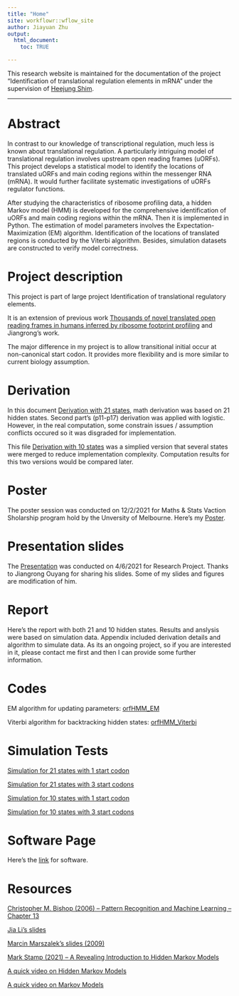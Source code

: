 ```yaml
---
title: "Home"
site: workflowr::wflow_site
author: Jiayuan Zhu
output:
  html_document:
    toc: TRUE

---
```


This research website is maintained for the documentation of the project "Identification of translational regulation elements in mRNA" under the supervision of [Heejung Shim](https://heejungshim.org).

***

# Abstract
In contrast to our knowledge of transcriptional regulation, much less is known about translational regulation. A particularly intriguing model of translational regulation involves upstream open reading frames (uORFs). This project develops a statistical model to identify the locations of translated uORFs and main coding regions within the messenger RNA (mRNA). It would further facilitate systematic investigations of uORFs regulator functions.

After studying the characteristics of ribosome profiling data, a hidden Markov model (HMM) is developed for the comprehensive identification of uORFs and main coding regions within the mRNA. Then it is implemented in Python. The estimation of model parameters involves the Expectation-Maximization (EM) algorithm. Identification of the locations of translated regions is conducted by the Viterbi algorithm. Besides, simulation datasets are constructed to verify model correctness.

# Project description
This project is part of large project Identification of translational regulatory elements.

It is an extension of previous work [Thousands of novel translated open reading frames in humans inferred by ribosome footprint profiling](assets/Previous work.pdf) and Jiangrong's work. 

The major difference in my project is to allow transitional initial occur at non-canonical start codon. It provides more flexibility and is more similar to current biology assumption.


# Derivation
In this document [Derivation with 21 states](assets/Derivation Full.pdf), math derivation was based on 21 hidden states. Second part's (p11-p17) derivation was applied with logistic. However, in the real computation, some constrain issues / assumption conflicts occured so it was disgraded for implementation. 

This file [Derivation with 10 states](assets/Derivation with 10 states.pdf) was a simplied version that several states were merged to reduce implementation complexity. Computation results for this two versions would be compared later.

# Poster
The poster session was conducted on 12/2/2021 for Maths & Stats Vaction Sholarship program hold by the Unversity of Melbourne. Here's my [Poster](assets/Poster.pdf).

# Presentation slides
The [Presentation](assets/Presentation.pdf) was conducted on 4/6/2021 for Research Project. Thanks to Jiangrong Ouyang for sharing his slides. Some of my slides and figures are modification of him.

# Report
Here's the report with both 21 and 10 hidden states. Results and anslysis were based on simulation data. Appendix included derivation details and algorithm to simulate data. 
As its an ongoing project, so if you are interested in it, please contact me first and then I can provide some further information.

# Codes
EM algorithm for updating parameters: [orfHMM_EM](assets/orfHMM_EM.py)

Viterbi algorithm for backtracking hidden states: [orfHMM_Viterbi](assets/orfHMM_Viterbi.py)

# Simulation Tests
[Simulation for 21 states with 1 start codon](assets/Simulation for 21 states with 1 start codon.html)

[Simulation for 21 states with 3 start codons](assets/Simulation for 21 states with 3 start codons.html)

[Simulation for 10 states with 1 start codon](assets/Simulation for 10 states with 1 start codon.html)

[Simulation for 10 states with 3 start codons](assets/Simulation for 10 states with 3 start codons.html)

# Software Page
Here's the [link](https://github.com/shimlab/orfHMM) for software.

# Resources
[Christopher M. Bishop (2006) -- Pattern Recognition and Machine Learning -- Chapter 13](assets/Christopher M. Bishop.pdf)

[Jia Li's slides](assets/Jia Li's slides.pdf)

[Marcin Marszalek's slides (2009)](assets/Marcin Marszalek's slides.pdf)

[Mark Stamp (2021) -- A Revealing Introduction to Hidden Markov Models](assets/Mark Stamp.pdf)

[A quick video on Hidden Markov Models](https://www.youtube.com/watch?v=4XqWadvEj2k&list=PLpAeikDnrZLU_hmWcY00EXuV3z8unmUfQ&index=4)

[A quick video on Markov Models](https://www.youtube.com/watch?v=4XqWadvEj2k&list=PLpAeikDnrZLU_hmWcY00EXuV3z8unmUfQ&index=5)

